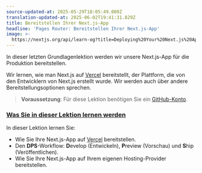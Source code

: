 ```yaml
---
source-updated-at: 2025-05-29T18:05:49.000Z
translation-updated-at: 2025-06-02T19:41:31.829Z
title: Bereitstellen Ihrer Next.js-App
headline: 'Pages Router: Bereitstellen Ihrer Next.js-App'
image: >-
  https://nextjs.org/api/learn-og?title=Deploying%20Your%20Next.js%20App&amp;chapter=41
---
```


In dieser letzten Grundlagenlektion werden wir unsere Next.js-App für die Produktion bereitstellen.

Wir lernen, wie man Next.js auf [Vercel](https://vercel.com) bereitstellt, der Plattform, die von den Entwicklern von Next.js erstellt wurde. Wir werden auch über andere Bereitstellungsoptionen sprechen.

> **Voraussetzung**: Für diese Lektion benötigen Sie ein [GitHub-Konto](https://github.com/).

### [Was Sie in dieser Lektion lernen werden](#what-youll-learn-in-this-lesson)

In dieser Lektion lernen Sie:

*   Wie Sie Ihre Next.js-App auf [Vercel](https://vercel.com) bereitstellen.
*   Den **DPS**-Workflow: **D**evelop (Entwickeln), **P**review (Vorschau) und **S**hip (Veröffentlichen).
*   Wie Sie Ihre Next.js-App auf Ihrem eigenen Hosting-Provider bereitstellen.